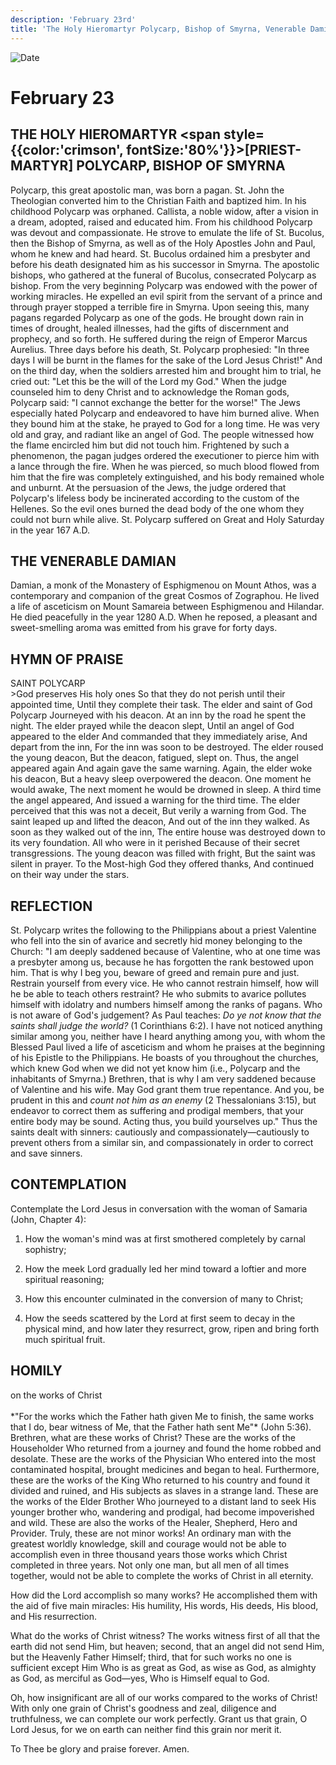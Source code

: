 ```yaml
---
description: 'February 23rd'
title: 'The Holy Hieromartyr Polycarp, Bishop of Smyrna, Venerable Damian'
---
```


<CustomPaginator />
<RunningHead />

<Image src="/title-imprint.png" height={68} width={50} alt="Date" className="title-imprint"/>

# <div id="date">February <Image className="four-dot" src="/four-dot.png" height={15} width={15} alt="" />23</div>

## THE HOLY HIEROMARTYR <span style={{color:'crimson', fontSize:'80%'}}>[PRIEST-MARTYR]</span> POLYCARP, BISHOP OF SMYRNA

Polycarp, this great apostolic man, was born a pagan. St. John the Theologian converted him to the Christian Faith and baptized him. In his childhood Polycarp was orphaned. Callista, a noble widow, after a vision in a dream, adopted, raised and educated him. From his childhood Polycarp was devout and compassionate. He strove to emulate the life of St. Bucolus, then the Bishop of Smyrna, as well as of the Holy Apostles John and Paul, whom he knew and had heard. St. Bucolus ordained him a presbyter and before his death designated him as his successor in Smyrna. The apostolic bishops, who gathered at the funeral of Bucolus, consecrated Polycarp as bishop. From the very beginning Polycarp was endowed with the power of working miracles. He expelled an evil spirit from the servant of a prince and through prayer stopped a terrible fire in Smyrna. Upon seeing this, many pagans regarded Polycarp as one of the gods. He brought down rain in times of drought, healed illnesses, had the gifts of discernment and prophecy, and so forth. He suffered during the reign of Emperor Marcus Aurelius. Three days before his death, St. Polycarp prophesied: "In three days I will be burnt in the flames for the sake of the Lord Jesus Christ!" And on the third day, when the soldiers arrested him and brought him to trial, he cried out: "Let this be the will of the Lord my God." When the judge counseled him to deny Christ and to acknowledge the Roman gods, Polycarp said: "I cannot exchange the better for the worse!" The Jews especially hated Polycarp and endeavored to have him burned alive. When they bound him at the stake, he prayed to God for a long time. He was very old and gray, and radiant like an angel of God. The people witnessed how the flame encircled him but did not touch him. Frightened by such a phenomenon, the pagan judges ordered the executioner to pierce him with a lance through the fire. When he was pierced, so much blood flowed from him that the fire was completely extinguished, and his body remained whole and unburnt. At the persuasion of the Jews, the judge ordered that Polycarp's lifeless body be incinerated according to the custom of the Hellenes. So the evil ones burned the dead body of the one whom they could not burn while alive. St. Polycarp suffered on Great and Holy Saturday in the year 167 A.D.

## THE VENERABLE DAMIAN

Damian, a monk of the Monastery of Esphigmenou on Mount Athos, was a contemporary and companion of the great Cosmos of Zographou. He lived a life of asceticism on Mount Samareia between Esphigmenou and Hilandar. He died peacefully in the year 1280 A.D. When he reposed, a pleasant and sweet-smelling aroma was emitted from his grave for forty days.


## HYMN OF PRAISE
<div style={{textAlign:'center', color:'crimson', fontWeight:'bold'}}>
SAINT POLYCARP
</div>
>God preserves His holy ones  
So that they do not perish until their appointed time,  
Until they complete their task.  
The elder and saint of God Polycarp  
Journeyed with his deacon.  
At an inn by the road he spent the night.  
The elder prayed while the deacon slept,  
Until an angel of God appeared to the elder  
And commanded that they immediately arise,  
And depart from the inn,  
For the inn was soon to be destroyed.  
The elder roused the young deacon,  
But the deacon, fatigued, slept on.  
Thus, the angel appeared again  
And again gave the same warning.  
Again, the elder woke his deacon,  
But a heavy sleep overpowered the deacon.  
One moment he would awake,  
The next moment he would be drowned in sleep.  
A third time the angel appeared,  
And issued a warning for the third time.  
The elder perceived that this was not a deceit,  
But verily a warning from God.  
The saint leaped up and lifted the deacon,  
And out of the inn they walked.  
As soon as they walked out of the inn,  
The entire house was destroyed down to its very foundation.  
All who were in it perished  
Because of their secret transgressions.  
The young deacon was filled with fright,  
But the saint was silent in prayer.  
To the Most-high God they offered thanks,  
And continued on their way under the stars.  


## REFLECTION

St. Polycarp writes the following to the Philippians about a priest Valentine who fell into the sin of avarice and secretly hid money belonging to the Church: "I am deeply saddened because of Valentine, who at one time was a presbyter among us, because he has forgotten the rank bestowed upon him. That is why I beg you, beware of greed and remain pure and just. Restrain yourself from every vice. He who cannot restrain himself, how will he be able to teach others restraint? He who submits to avarice pollutes himself with idolatry and numbers himself among the ranks of pagans. Who is not aware of God's judgement? As Paul teaches: *Do ye not know that the saints shall judge the world?* (1 Corinthians 6:2). I have not noticed anything similar among you, neither have I heard anything among you, with whom the Blessed Paul lived a life of asceticism and whom he praises at the beginning of his Epistle to the Philippians. He boasts of you throughout the churches, which knew God when we did not yet know him (i.e., Polycarp and the inhabitants of Smyrna.) Brethren, that is why I am very saddened because of Valentine and his wife. May God grant them true repentance. And you, be prudent in this and *count not him as an enemy* (2 Thessalonians 3:15), but endeavor to correct them as suffering and prodigal members, that your entire body may be sound. Acting thus, you build yourselves up." Thus the saints dealt with sinners: cautiously and compassionately—cautiously to prevent others from a similar sin, and compassionately in order to correct and save sinners.


## CONTEMPLATION

Contemplate the Lord Jesus in conversation with the woman of Samaria (John, Chapter 4):

1. How the woman's mind was at first smothered completely by carnal sophistry;

2. How the meek Lord gradually led her mind toward a loftier and more spiritual reasoning;

3. How this encounter culminated in the conversion of many to Christ;

4. How the seeds scattered by the Lord at first seem to decay in the physical mind, and how later they resurrect, grow, ripen and bring forth much spiritual fruit.


## HOMILY
<div style={{textAlign:'center', color:'crimson', fontWeight:'bold'}}>
on the works of Christ
</div><br />
<div style={{textAlign:'right'}}>
*"For the works which the Father hath given Me to finish, the same works that I do, bear witness of Me, that the Father hath sent Me"* (John 5:36).
</div>
Brethren, what are these works of Christ? These are the works of the Householder Who returned from a journey and found the home robbed and desolate. These are the works of the Physician Who entered into the most contaminated hospital, brought medicines and began to heal. Furthermore, these are the works of the King Who returned to his country and found it divided and ruined, and His subjects as slaves in a strange land. These are the works of the Elder Brother Who journeyed to a distant land to seek His younger brother who, wandering and prodigal, had become impoverished and wild. These are also the works of the Healer, Shepherd, Hero and Provider. Truly, these are not minor works! An ordinary man with the greatest worldly knowledge, skill and courage would not be able to accomplish even in three thousand years those works which Christ completed in three years. Not only one man, but all men of all times together, would not be able to complete the works of Christ in all eternity.

How did the Lord accomplish so many works? He accomplished them with the aid of five main miracles: His humility, His words, His deeds, His blood, and His resurrection.

What do the works of Christ witness? The works witness first of all that the earth did not send Him, but heaven; second, that an angel did not send Him, but the Heavenly Father Himself; third, that for such works no one is sufficient except Him Who is as great as God, as wise as God, as almighty as God, as merciful as God—yes, Who is Himself equal to God.

Oh, how insignificant are all of our works compared to the works of Christ! With only one grain of Christ's goodness and zeal, diligence and truthfulness, we can complete our work perfectly. Grant us that grain, O Lord Jesus, for we on earth can neither find this grain nor merit it.

To Thee be glory and praise forever. Amen.